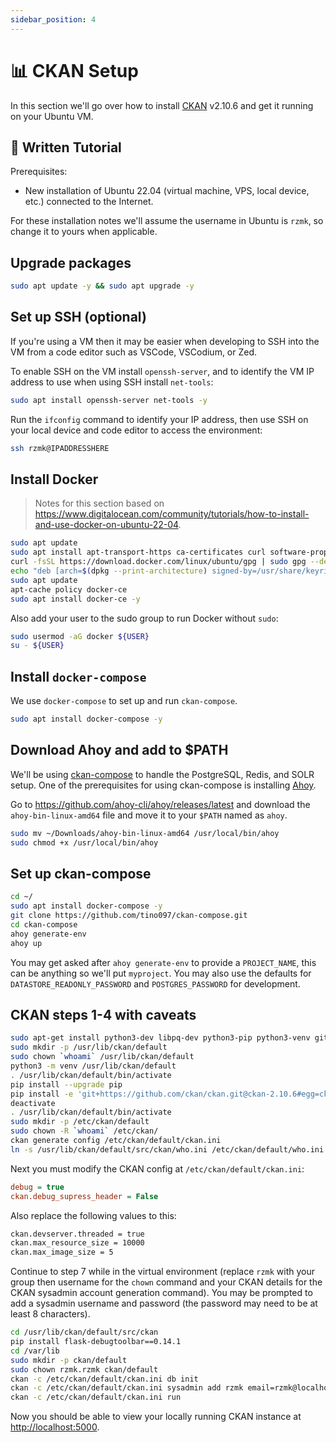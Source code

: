 ```yaml
---
sidebar_position: 4
---
```


# 📊 CKAN Setup

In this section we'll go over how to install [CKAN](https://ckan.org) v2.10.6 and get it running on your Ubuntu VM.

## 📝 Written Tutorial

Prerequisites:

- New installation of Ubuntu 22.04 (virtual machine, VPS, local device, etc.) connected to the Internet.

For these installation notes we'll assume the username in Ubuntu is `rzmk`, so change it to yours when applicable.

## Upgrade packages

```bash
sudo apt update -y && sudo apt upgrade -y
```

## Set up SSH (optional)

If you're using a VM then it may be easier when developing to SSH into the VM from a code editor such as VSCode, VSCodium, or Zed.

To enable SSH on the VM install `openssh-server`, and to identify the VM IP address to use when using SSH install `net-tools`:

```bash
sudo apt install openssh-server net-tools -y
```

Run the `ifconfig` command to identify your IP address, then use SSH on your local device and code editor to access the environment:

```bash
ssh rzmk@IPADDRESSHERE
```


## Install Docker

> Notes for this section based on https://www.digitalocean.com/community/tutorials/how-to-install-and-use-docker-on-ubuntu-22-04.

```bash
sudo apt update
sudo apt install apt-transport-https ca-certificates curl software-properties-common -y
curl -fsSL https://download.docker.com/linux/ubuntu/gpg | sudo gpg --dearmor -o /usr/share/keyrings/docker-archive-keyring.gpg
echo "deb [arch=$(dpkg --print-architecture) signed-by=/usr/share/keyrings/docker-archive-keyring.gpg] https://download.docker.com/linux/ubuntu $(lsb_release -cs) stable" | sudo tee /etc/apt/sources.list.d/docker.list > /dev/null
sudo apt update
apt-cache policy docker-ce
sudo apt install docker-ce -y
```

Also add your user to the sudo group to run Docker without `sudo`:

```bash
sudo usermod -aG docker ${USER}
su - ${USER}
```

## Install `docker-compose`

We use `docker-compose` to set up and run `ckan-compose`.

```bash
sudo apt install docker-compose -y
```

<!--
## Install Docker Compose

> Notes for this section based on https://www.digitalocean.com/community/tutorials/how-to-install-and-use-docker-compose-on-ubuntu-22-04.

```bash
mkdir -p ~/.docker/cli-plugins/
curl -SL https://github.com/docker/compose/releases/download/v2.3.3/docker-compose-linux-x86_64 -o ~/.docker/cli-plugins/docker-compose
chmod +x ~/.docker/cli-plugins/docker-compose
docker compose version
```
-->

## Download Ahoy and add to $PATH

We'll be using [ckan-compose](https://github.com/tino097/ckan-compose) to handle the PostgreSQL, Redis, and SOLR setup. One of the prerequisites for using ckan-compose is installing [Ahoy](https://github.com/ahoy-cli/ahoy).

Go to https://github.com/ahoy-cli/ahoy/releases/latest and download the `ahoy-bin-linux-amd64` file and move it to your `$PATH` named as `ahoy`.

```bash
sudo mv ~/Downloads/ahoy-bin-linux-amd64 /usr/local/bin/ahoy
sudo chmod +x /usr/local/bin/ahoy
```

<!--
## Setup Git and Git Credential Manager

[Login to GitHub](https://github.com/login) on the VM and download the latest [Git Credential Manager `.deb` file from here](https://github.com/git-ecosystem/git-credential-manager/releases/latest) then in same folder as `.deb` file run:

```bash
# cd ~/Downloads
sudo dpkg -i <path-to-package>
git-credential-manager configure
git config --global credential.credentialStore "cache"
```
-->

## Set up ckan-compose

```bash
cd ~/
sudo apt install docker-compose -y
git clone https://github.com/tino097/ckan-compose.git
cd ckan-compose
ahoy generate-env
ahoy up
```

You may get asked after `ahoy generate-env` to provide a `PROJECT_NAME`, this can be anything so we'll put `myproject`. You may also use the defaults for `DATASTORE_READONLY_PASSWORD` and `POSTGRES_PASSWORD` for development.

## CKAN steps 1-4 with caveats

```bash
sudo apt-get install python3-dev libpq-dev python3-pip python3-venv git-core redis-server -y
sudo mkdir -p /usr/lib/ckan/default
sudo chown `whoami` /usr/lib/ckan/default
python3 -m venv /usr/lib/ckan/default
. /usr/lib/ckan/default/bin/activate
pip install --upgrade pip
pip install -e 'git+https://github.com/ckan/ckan.git@ckan-2.10.6#egg=ckan[requirements]'
deactivate
. /usr/lib/ckan/default/bin/activate
sudo mkdir -p /etc/ckan/default
sudo chown -R `whoami` /etc/ckan/
ckan generate config /etc/ckan/default/ckan.ini
ln -s /usr/lib/ckan/default/src/ckan/who.ini /etc/ckan/default/who.ini
```

Next you must modify the CKAN config at `/etc/ckan/default/ckan.ini`:

```ini
debug = true
ckan.debug_supress_header = False
```

Also replace the following values to this:

```bash
ckan.devserver.threaded = true
ckan.max_resource_size = 10000
ckan.max_image_size = 5
```

Continue to step 7 while in the virtual environment (replace `rzmk` with your group then username for the `chown` command and your CKAN details for the CKAN sysadmin account generation command). You may be prompted to add a sysadmin username and password (the password may need to be at least 8 characters).

```bash
cd /usr/lib/ckan/default/src/ckan
pip install flask-debugtoolbar==0.14.1
cd /var/lib
sudo mkdir -p ckan/default
sudo chown rzmk.rzmk ckan/default
ckan -c /etc/ckan/default/ckan.ini db init
ckan -c /etc/ckan/default/ckan.ini sysadmin add rzmk email=rzmk@localhost name=rzmk
ckan -c /etc/ckan/default/ckan.ini run
```

Now you should be able to view your locally running CKAN instance at [http://localhost:5000](http://localhost:5000).
